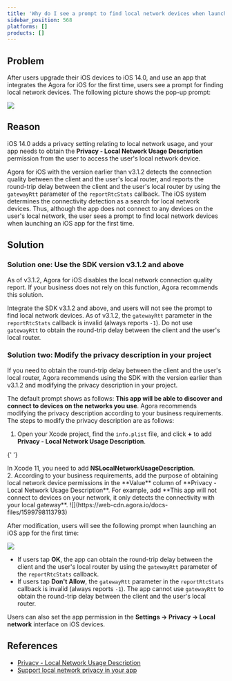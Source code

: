 ```yaml
---
title: 'Why do I see a prompt to find local network devices when launching an iOS app integrated with the Agora <Vg k="VSDK" />?'
sidebar_position: 568
platforms: []
products: []
---
```



## Problem

After users upgrade their iOS devices to iOS 14.0, and use an app that integrates the Agora <Vg k="VSDK" /> for iOS for the first time, users see a prompt for finding local network devices. The following picture shows the pop-up prompt:

![](https://web-cdn.agora.io/docs-files/1599797972248)

## Reason

iOS 14.0 adds a privacy setting relating to local network usage, and your app needs to obtain the **Privacy - Local Network Usage Description** permission from the user to access the user's local network device.

Agora <Vg k="VSDK" /> for iOS with the version earlier than v3.1.2 detects the connection quality between the client and the user's local router, and reports the round-trip delay between the client and the user's local router by using the `gatewayRtt` parameter of the <Link to="{{Global.API_REF_IOS_ROOT}}/class_irtcengineeventhandler.html#callback_irtcengineeventhandler_onrtcstats">`reportRtcStats`</Link> callback. The iOS system determines the connectivity detection as a search for local network devices. Thus, although the app does not connect to any devices on the user's local network, the user sees a prompt to find local network devices when launching an iOS app for the first time.

## Solution

### Solution one: Use the SDK version v3.1.2 and above

As of v3.1.2, Agora <Vg k="VSDK" /> for iOS disables the local network connection quality report. If your business does not rely on this function, Agora recommends this solution.

Integrate the SDK v3.1.2 and above, and users will not see the prompt to find local network devices. As of v3.1.2, the `gatewayRtt` parameter in the `reportRtcStats` callback is invalid (always reports `-1`). Do not use `gatewayRtt` to obtain the round-trip delay between the client and the user's local router.

### Solution two: Modify the privacy description in your project

If you need to obtain the round-trip delay between the client and the user's local router, Agora recommends using the SDK with the version earlier than v3.1.2 and modifying the privacy description in your project.

The default prompt shows as follows: **This app will be able to discover and connect to devices on the networks you use**. Agora recommends modifying the privacy description according to your business requirements. The steps to modify the privacy description are as follows:

1. Open your Xcode project, find the `info.plist` file, and click **+** to add **Privacy - Local Network Usage Description**.

{' '}

<div class="alert info">
  In Xcode 11, you need to add <b>NSLocalNetworkUsageDescription</b>.
</div>
2. According to your business requirements, add the purpose of obtaining local network device permissions
in the **Value** column of **Privacy - Local Network Usage Description**. For example, add **This app
will not connect to devices on your network, it only detects the connectivity with your local gateway**.
![](https://web-cdn.agora.io/docs-files/1599798113793)

After modification, users will see the following prompt when launching an iOS app for the first time:

![](https://web-cdn.agora.io/docs-files/1599798127052)

- If users tap **OK**, the app can obtain the round-trip delay between the client and the user's local router by using the `gatewayRtt` parameter of the `reportRtcStats` callback.
- If users tap **Don't Allow**, the `gatewayRtt` parameter in the `reportRtcStats` callback is invalid (always reports `-1`). The app cannot use `gatewayRtt` to obtain the round-trip delay between the client and the user's local router.

Users can also set the app permission in the **Settings -> Privacy -> Local network** interface on iOS devices.

## References

- [Privacy - Local Network Usage Description](https://developer.apple.com/documentation/bundleresources/information_property_list/nslocalnetworkusagedescription)
- [Support local network privacy in your app](https://developer.apple.com/videos/play/wwdc2020/10110/)

